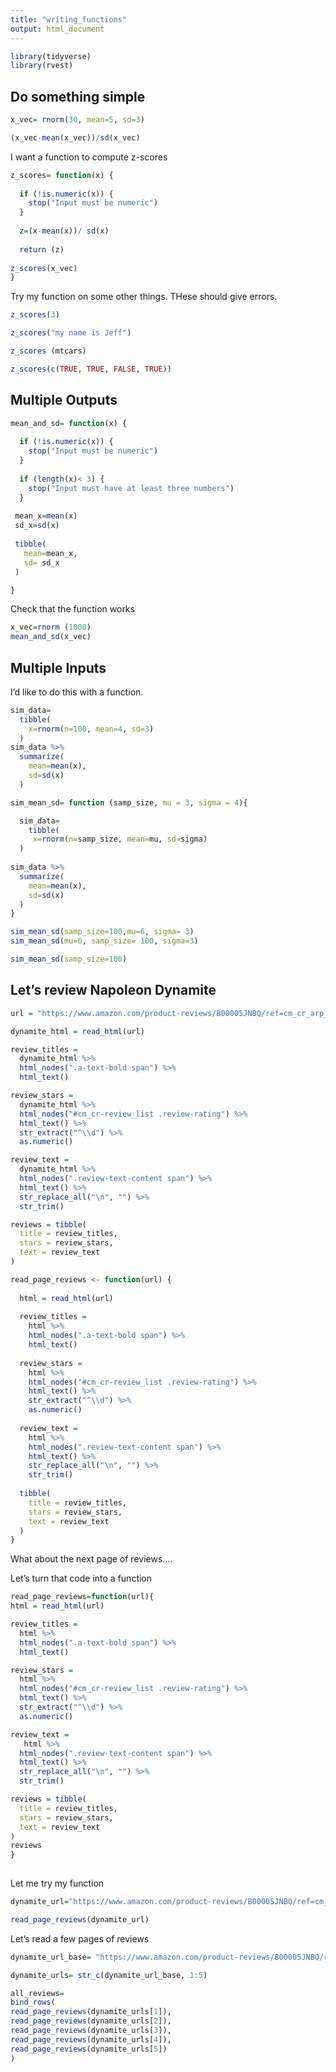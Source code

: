 ```yaml
---
title: "writing_functions"
output: html_document
---
```


```r
library(tidyverse)
library(rvest)
```

## Do something simple

```r
x_vec= rnorm(30, mean=5, sd=3)

(x_vec-mean(x_vec))/sd(x_vec)

```

I want a function to compute z-scores

```r

z_scores= function(x) {
  
  if (!is.numeric(x)) {
    stop("Input must be numeric")
  }
    
  z=(x-mean(x))/ sd(x)
  
  return (z)
  
z_scores(x_vec)
}
```

Try my function on some other things. THese should give errors.

```r
z_scores(3)

z_scores("my name is Jeff")

z_scores (mtcars)

z_scores(c(TRUE, TRUE, FALSE, TRUE))
```

## Multiple Outputs

```r


mean_and_sd= function(x) {
  
  if (!is.numeric(x)) {
    stop("Input must be numeric")
  }
  
  if (length(x)< 3) {
    stop("Input must have at least three numbers")
  }
     
 mean_x=mean(x)
 sd_x=sd(x)
 
 tibble(
   mean=mean_x,
   sd= sd_x
 )

}
```

Check that the function works


```r
x_vec=rnorm (1000)
mean_and_sd(x_vec)
```

## Multiple Inputs

I'd like to do this with a function.

```r

sim_data= 
  tibble(
    x=rnorm(n=100, mean=4, sd=3)
  )
sim_data %>% 
  summarize(
    mean=mean(x),
    sd=sd(x)
  )
```

```r
sim_mean_sd= function (samp_size, mu = 3, sigma = 4){

  sim_data= 
    tibble(
     x=rnorm(n=samp_size, mean=mu, sd=sigma)
  )
  
sim_data %>% 
  summarize(
    mean=mean(x),
    sd=sd(x)
  )
}

sim_mean_sd(samp_size=100,mu=6, sigma= 3)
sim_mean_sd(mu=6, samp_size= 100, sigma=3)

sim_mean_sd(samp_size=100)
```

## Let's review Napoleon Dynamite
```r
url = "https://www.amazon.com/product-reviews/B00005JNBQ/ref=cm_cr_arp_d_viewopt_rvwer?ie=UTF8&reviewerType=avp_only_reviews&sortBy=recent&pageNumber=1"

dynamite_html = read_html(url)

review_titles = 
  dynamite_html %>%
  html_nodes(".a-text-bold span") %>%
  html_text()

review_stars = 
  dynamite_html %>%
  html_nodes("#cm_cr-review_list .review-rating") %>%
  html_text() %>%
  str_extract("^\\d") %>%
  as.numeric()

review_text = 
  dynamite_html %>%
  html_nodes(".review-text-content span") %>%
  html_text() %>% 
  str_replace_all("\n", "") %>% 
  str_trim()

reviews = tibble(
  title = review_titles,
  stars = review_stars,
  text = review_text
)

read_page_reviews <- function(url) {
  
  html = read_html(url)
  
  review_titles = 
    html %>%
    html_nodes(".a-text-bold span") %>%
    html_text()
  
  review_stars = 
    html %>%
    html_nodes("#cm_cr-review_list .review-rating") %>%
    html_text() %>%
    str_extract("^\\d") %>%
    as.numeric()
  
  review_text = 
    html %>%
    html_nodes(".review-text-content span") %>%
    html_text() %>% 
    str_replace_all("\n", "") %>% 
    str_trim()
  
  tibble(
    title = review_titles,
    stars = review_stars,
    text = review_text
  )
}
```
What about the next page of reviews....

Let's turn that code into a function

```r

read_page_reviews=function(url){
html = read_html(url)

review_titles = 
  html %>%
  html_nodes(".a-text-bold span") %>%
  html_text()

review_stars = 
  html %>%
  html_nodes("#cm_cr-review_list .review-rating") %>%
  html_text() %>%
  str_extract("^\\d") %>%
  as.numeric()

review_text = 
   html %>%
  html_nodes(".review-text-content span") %>%
  html_text() %>% 
  str_replace_all("\n", "") %>% 
  str_trim()

reviews = tibble(
  title = review_titles,
  stars = review_stars,
  text = review_text
)
reviews
} 
  

```

Let me try my function

```r

dynamite_url="https://www.amazon.com/product-reviews/B00005JNBQ/ref=cm_cr_arp_d_viewopt_rvwer?ie=UTF8&reviewerType=avp_only_reviews&sortBy=recent&pageNumber=2"

read_page_reviews(dynamite_url)
```

Let's read a few pages of reviews

```r
dynamite_url_base= "https://www.amazon.com/product-reviews/B00005JNBQ/ref=cm_cr_arp_d_viewopt_rvwer?ie=UTF8&reviewerType=avp_only_reviews&sortBy=recent&pageNumber="

dynamite_urls= str_c(dynamite_url_base, 1:5)

all_reviews=
bind_rows(
read_page_reviews(dynamite_urls[1]),
read_page_reviews(dynamite_urls[2]),
read_page_reviews(dynamite_urls[3]),
read_page_reviews(dynamite_urls[4]),
read_page_reviews(dynamite_urls[5])
) 
```

